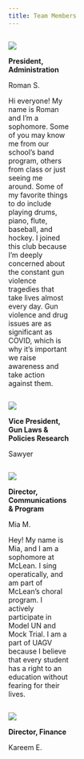 ```yaml
---
title: Team Members
---
```


::: {.column width="24%"}
![](imgs/roman.jpg)

**President, Administration**

Roman S.

Hi everyone! My name is Roman and I'm a sophomore. Some of you may know me from our school's band program, others from class or just seeing me around. Some of my favorite things to do include playing drums, piano, flute, baseball, and hockey. I joined this club because I'm deeply concerned about the constant gun violence tragedies that take lives almost every day. Gun violence and drug issues are as significant as COVID, which is why it's important we raise awareness and take action against them.
:::

::: {.column width="24%"}
![](imgs/sawyer.jpg)

**Vice President, Gun Laws & Policies Research**

Sawyer
:::

::: {.column width="24%"}
![](imgs/mia.jpg) 

**Director, Communications & Program**

Mia M.

Hey! My name is Mia, and I am a sophomore at McLean. I sing operatically, and am part of McLean's choral program. I actively participate in Model UN and Mock Trial. I am a part of UAGV because I believe that every student has a right to an education without fearing for their lives.
:::

::: {.column width="24%"}

![](imgs/kareem.jpg) 

**Director, Finance**

Kareem E.
:::
